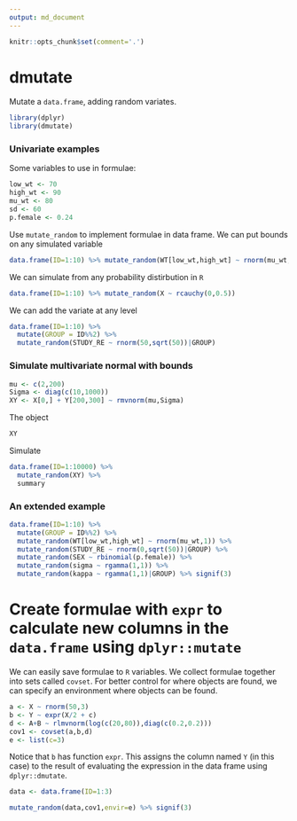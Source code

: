 ```yaml
---
output: md_document
---
```


```r
knitr::opts_chunk$set(comment='.')
```



# dmutate
Mutate a `data.frame`, adding random variates.

```r
library(dplyr)
library(dmutate)
```


### Univariate examples

Some variables to use in formulae:
```r
low_wt <- 70
high_wt <- 90
mu_wt <- 80
sd <- 60
p.female <- 0.24
```

Use `mutate_random` to implement formulae in data frame.  We can put bounds on any simulated variable
```r
data.frame(ID=1:10) %>% mutate_random(WT[low_wt,high_wt] ~ rnorm(mu_wt,sd))
```

We can simulate from any probability distirbution in `R`
```r
data.frame(ID=1:10) %>% mutate_random(X ~ rcauchy(0,0.5))
```

We can add the variate at any level
```r
data.frame(ID=1:10) %>%
  mutate(GROUP = ID%%2) %>%
  mutate_random(STUDY_RE ~ rnorm(50,sqrt(50))|GROUP)
```

### Simulate multivariate normal with bounds
```r
mu <- c(2,200)
Sigma <- diag(c(10,1000))
XY <- X[0,] + Y[200,300] ~ rmvnorm(mu,Sigma)
```
The object
```r
XY
```


Simulate
```r
data.frame(ID=1:10000) %>%
  mutate_random(XY) %>% 
  summary
```



### An extended example
```r
data.frame(ID=1:10) %>%
  mutate(GROUP = ID%%2) %>%
  mutate_random(WT[low_wt,high_wt] ~ rnorm(mu_wt,1)) %>%
  mutate_random(STUDY_RE ~ rnorm(0,sqrt(50))|GROUP) %>%
  mutate_random(SEX ~ rbinomial(p.female)) %>%
  mutate_random(sigma ~ rgamma(1,1)) %>%
  mutate_random(kappa ~ rgamma(1,1)|GROUP) %>% signif(3)

```


# Create formulae with `expr` to calculate new columns in the `data.frame` using `dplyr::mutate`

We can easily save formulae to `R` variables.  We collect formulae together into sets called `covset`.  For better control for 
where objects are found, we can specify an environment where objects can be found.



```r
a <- X ~ rnorm(50,3)
b <- Y ~ expr(X/2 + c)
d <- A+B ~ rlmvnorm(log(c(20,80)),diag(c(0.2,0.2)))
cov1 <- covset(a,b,d)
e <- list(c=3)
```

Notice that `b` has function `expr`.  This assigns the column named `Y` (in this case) to the result of evaluating the 
expression in the data frame using `dplyr::dmutate`.

```r
data <- data.frame(ID=1:3)

mutate_random(data,cov1,envir=e) %>% signif(3)
```





